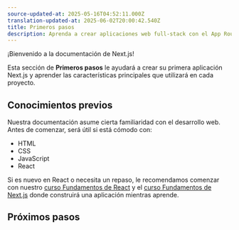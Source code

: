 ```yaml
---
source-updated-at: 2025-05-16T04:52:11.000Z
translation-updated-at: 2025-06-02T20:00:42.540Z
title: Primeros pasos
description: Aprenda a crear aplicaciones web full-stack con el App Router de Next.js.
---
```


¡Bienvenido a la documentación de Next.js!

Esta sección de **Primeros pasos** le ayudará a crear su primera aplicación Next.js y aprender las características principales que utilizará en cada proyecto.

## Conocimientos previos

Nuestra documentación asume cierta familiaridad con el desarrollo web. Antes de comenzar, será útil si está cómodo con:

- HTML
- CSS
- JavaScript
- React

Si es nuevo en React o necesita un repaso, le recomendamos comenzar con nuestro [curso Fundamentos de React](/learn/react-foundations) y el [curso Fundamentos de Next.js](/learn/dashboard-app) donde construirá una aplicación mientras aprende.

## Próximos pasos